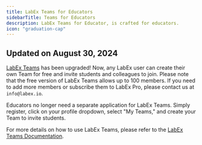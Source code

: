 ```yaml
---
title: LabEx Teams for Educators
sidebarTitle: Teams for Educators
description: LabEx Teams for Educator, is crafted for educators.
icon: "graduation-cap"
---
```


## Updated on August 30, 2024

[LabEx Teams](https://labex.io/teams) has been upgraded! Now, any LabEx user can create their own Team for free and invite students and colleagues to join. Please note that the free version of LabEx Teams allows up to 100 members. If you need to add more members or subscribe them to LabEx Pro, please contact us at `info@labex.io`.

Educators no longer need a separate application for LabEx Teams. Simply register, click on your profile dropdown, select "My Teams," and create your Team to invite students.

For more details on how to use LabEx Teams, please refer to the [LabEx Teams Documentation](https://support.labex.io/labex-teams/labex-teams-quick-start).

